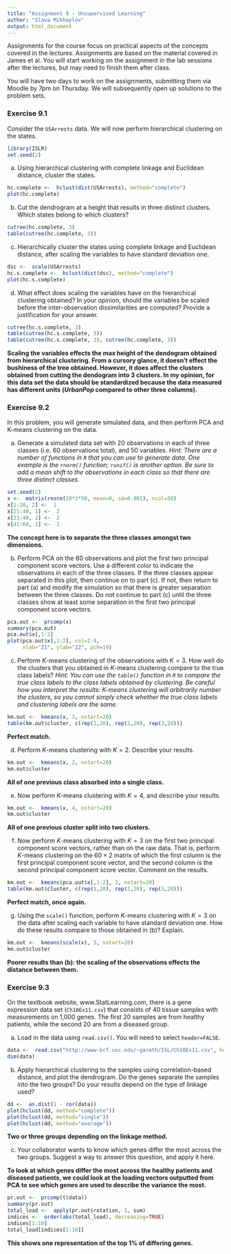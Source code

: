 ```yaml
---
title: "Assignment 9 - Unsupervised Learning"
author: "Slava Mikhaylov"
output: html_document
---
```


Assignments for the course focus on practical aspects of the concepts covered in the lectures. Assignments are based on the material covered in James et al. You will start working on the assignment in the lab sessions after the lectures, but may need to finish them after class.

You will have two days to work on the assignments, submitting them via Moodle by 7pm on Thursday. We will subsequently open up solutions to the problem sets. 

### Exercise 9.1

Consider the `USArrests` data. We will now perform hierarchical clustering on the states.

```r
library(ISLR)
set.seed(2)
```

(a) Using hierarchical clustering with complete linkage and Euclidean distance, cluster the states.

```r
hc.complete <-  hclust(dist(USArrests), method="complete")
plot(hc.complete)
```

(b) Cut the dendrogram at a height that results in three distinct clusters. Which states belong to which clusters?

```r
cutree(hc.complete, 3)
table(cutree(hc.complete, 3))
```

(c) Hierarchically cluster the states using complete linkage and Euclidean distance, after scaling the variables to have standard deviation one.

```r
dsc <-  scale(USArrests)
hc.s.complete <-  hclust(dist(dsc), method="complete")
plot(hc.s.complete)
```

(d) What effect does scaling the variables have on the hierarchical clustering obtained? In your opinion, should the variables be scaled before the inter-observation dissimilarities are computed? Provide a justification for your answer.

```r
cutree(hc.s.complete, 3)
table(cutree(hc.s.complete, 3))
table(cutree(hc.s.complete, 3), cutree(hc.complete, 3))
```

**Scaling the variables effects the max height of the dendogram obtained from hierarchical clustering. From a cursory glance, it doesn't effect the bushiness of the tree obtained. However, it does affect the clusters obtained from cutting the dendogram into 3 clusters. In my opinion, for this data set the data should be standardized because the data measured has different units ($UrbanPop$ compared to other three columns).**

### Exercise 9.2

In this problem, you will generate simulated data, and then perform PCA and K-means clustering on the data.

(a) Generate a simulated data set with 20 observations in each of three classes (i.e. 60 observations total), and 50 variables.
*Hint: There are a number of functions in `R` that you can use to generate data. One example is the `rnorm()` function; `runif()` is another option. Be sure to add a mean shift to the observations in each class so that there are three distinct classes.*

```r
set.seed(2)
x <-  matrix(rnorm(20*3*50, mean=0, sd=0.001), ncol=50)
x[1:20, 2] <-  1
x[21:40, 1] <-  2
x[21:40, 2] <-  2
x[41:60, 1] <-  1
```
**The concept here is to separate the three classes amongst two dimensions.**

(b) Perform PCA on the 60 observations and plot the first two principal component score vectors. Use a different color to indicate the observations in each of the three classes. If the three classes appear separated in this plot, then continue on to part (c). If not, then return to part (a) and modify the simulation so that there is greater separation between the three classes. Do not continue to part (c) until the three classes show at least some separation in the first two principal component score vectors.

```r
pca.out <-  prcomp(x)
summary(pca.out)
pca.out$x[,1:2]
plot(pca.out$x[,1:2], col=2:4, 
     xlab="Z1", ylab="Z2", pch=19) 
```

(c) Perform $K$-means clustering of the observations with $K = 3$. How well do the clusters that you obtained in $K$-means clustering compare to the true class labels?
*Hint: You can use the `table()` function in `R` to compare the true class labels to the class labels obtained by clustering. Be careful how you interpret the results: $K$-means clustering will arbitrarily number the clusters, so you cannot simply check whether the true class labels and clustering labels are the same.*

```r
km.out <-  kmeans(x, 3, nstart=20)
table(km.out$cluster, c(rep(1,20), rep(2,20), rep(3,20)))
```

**Perfect match.**

(d) Perform $K$-means clustering with $K = 2$. Describe your results.

```r
km.out <-  kmeans(x, 2, nstart=20)
km.out$cluster
```

**All of one previous class absorbed into a single class.**

(e) Now perform $K$-means clustering with $K = 4$, and describe your
results.

```r
km.out <-  kmeans(x, 4, nstart=20)
km.out$cluster
```

**All of one previous cluster split into two clusters.**

(f) Now perform $K$-means clustering with $K = 3$ on the first two principal component score vectors, rather than on the raw data. That is, perform $K$-means clustering on the $60 \times 2$ matrix of which the first column is the first principal component score vector, and the second column is the second principal component score vector. Comment on the results.

```r
km.out <-  kmeans(pca.out$x[,1:2], 3, nstart=20)
table(km.out$cluster, c(rep(1,20), rep(2,20), rep(3,20)))
```

**Perfect match, once again.**

(g) Using the `scale()` function, perform $K$-means clustering with $K = 3$ on the data after scaling each variable to have standard deviation one. How do these results compare to those obtained in (b)? Explain.

```r
km.out <-  kmeans(scale(x), 3, nstart=20)
km.out$cluster
```

**Poorer results than (b): the scaling of the observations effects the distance between them.**

### Exercise 9.3

On the textbook website, www.StatLearning.com, there is a gene expression data set (`Ch10Ex11.csv`) that consists of 40 tissue samples with measurements on 1,000 genes. The first 20 samples are from healthy patients, while the second 20 are from a diseased group.

(a) Load in the data using `read.csv()`. You will need to select `header=FALSE`.

```r
data <-  read.csv("http://www-bcf.usc.edu/~gareth/ISL/Ch10Ex11.csv", header=FALSE)
dim(data)
```

(b) Apply hierarchical clustering to the samples using correlation-based distance, and plot the dendrogram. Do the genes separate the samples into the two groups? Do your results depend on the type of linkage used?

```r
dd <-  as.dist(1 - cor(data))
plot(hclust(dd, method="complete"))
plot(hclust(dd, method="single"))
plot(hclust(dd, method="average"))
```

**Two or three groups depending on the linkage method.**

(c) Your collaborator wants to know which genes differ the most across the two groups. Suggest a way to answer this question, and apply it here.

**To look at which genes differ the most across the healthy patients and diseased patients, we could look at the loading vectors outputted from PCA to see which genes are used to describe the variance the most.**

```r
pr.out <-  prcomp(t(data))
summary(pr.out)
total_load <-  apply(pr.out$rotation, 1, sum)
indices <-  order(abs(total_load), decreasing=TRUE)
indices[1:10]
total_load[indices[1:10]]
```

**This shows one representation of the top 1% of differing genes.** 


